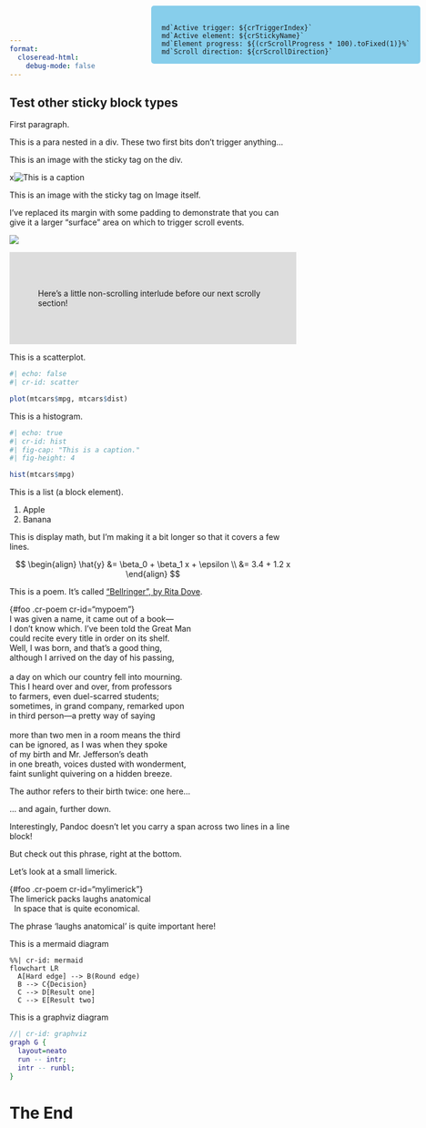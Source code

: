 ```yaml
---
format:
  closeread-html:
    debug-mode: false
---
```


::::{.cr-layout}

# Test other sticky block types

First paragraph.

::: {}
This is a para nested in a div. These two first bits don't trigger anything...
:::

:::{change-to="pink"}
This is an image with the sticky tag on the div.
:::

:::{cr-id="pink"}
x![This is a caption](pink-desktop.png)
:::

:::{change-to="blue"}
This is an image with the sticky tag on Image itself.

I've replaced its margin with some padding to demonstrate that you can give it a larger "surface" area on which to trigger scroll events.
:::

![](blue-desktop.png){cr-id="blue"}

::::

::::{.column-screen-inset style="background-color: #dddddd; padding: 50px;"}
Here's a little non-scrolling interlude before our next scrolly section!
::::

::::{.cr-layout}

:::{change-to="scatter"}
This is a scatterplot.
:::

```r
#| echo: false
#| cr-id: scatter

plot(mtcars$mpg, mtcars$dist)
```

:::{change-to="hist"}
This is a histogram.
:::

```r
#| echo: true
#| cr-id: hist
#| fig-cap: "This is a caption."
#| fig-height: 4

hist(mtcars$mpg)
```

:::{change-to="list"}
This is a list (a block element).
:::

:::{cr-id="list"}
1. Apple
2. Banana
:::

:::{change-to="displaymath"}
This is display math, but I'm making it a bit longer so that it covers a few lines.
:::

::: {cr-id="displaymath"}

$$
\begin{align}
\hat{y} &= \beta_0 + \beta_1 x + \epsilon \\
&= 3.4 + 1.2 x
\end{align}
$$

:::

:::{change-to="mypoem"}
This is a poem. It's called ["Bellringer", by Rita Dove](https://www.newyorker.com/culture/2019-in-review/our-year-in-poems).
:::

| {#foo .cr-poem cr-id="mypoem"}
| I was given a name, it came out of a book—
| I don’t know which. I’ve been told the Great Man
| could recite every title in order on its shelf.
| Well, [I was born]{#born}, and that’s a good thing,
| although I arrived on the day of his passing,
| 
| a day on which our country fell into mourning.
| This I heard over and over, from professors
| to farmers, even duel-scarred students;
| sometimes, in grand company, remarked upon
| in third person—a pretty way of saying
| 
| more than two men in a room means the third
| can be ignored, as [I was when they spoke]{#birth1}
| [of my birth]{#birth2} and Mr. Jefferson’s death
| in one breath, voices [dusted with wonderment]{#wonder},
| faint sunlight quivering on a hidden breeze.


:::{focus-on="mypoem" highlight-spans="born"}
The author refers to their birth twice: one here...
:::

:::{focus-on="mypoem" highlight-spans="birth1,birth2"}
... and again, further down.

Interestingly, Pandoc doesn't let you carry a span across two lines in a line block!
:::

:::{focus-on="mypoem" highlight-spans="wonder"}
But check out this phrase, right at the bottom.
:::

:::{change-to="mylimerick"}
Let's look at a small limerick.
:::

| {#foo .cr-poem cr-id="mylimerick"}
| The limerick packs [laughs anatomical]{#laughs}
|   In space that is quite economical.

:::{focus-on="mylimerick" highlight-spans="laughs"}
The phrase 'laughs anatomical' is quite important here!
:::

:::{change-to="mermaid"}
This is a mermaid diagram
:::

```mermaid
%%| cr-id: mermaid
flowchart LR
  A[Hard edge] --> B(Round edge)
  B --> C{Decision}
  C --> D[Result one]
  C --> E[Result two]
```

:::{change-to="graphviz"}
This is a graphviz diagram
:::

```dot
//| cr-id: graphviz
graph G {
  layout=neato
  run -- intr;
  intr -- runbl;
}
```

:::

# The End


:::{.counter style="position: fixed; top: 10px; right: 10px; background-color: skyblue; border-radius: 5px; padding: 18px 18px 0 18px;"}
```ojs
md`Active trigger: ${crTriggerIndex}`
md`Active element: ${crStickyName}`
md`Element progress: ${(crScrollProgress * 100).toFixed(1)}%`
md`Scroll direction: ${crScrollDirection}`
```
:::
